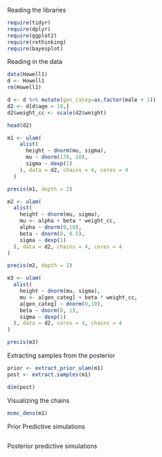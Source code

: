 Reading the libraries
```r

require(tidyr)
require(dplyr)
require(ggplot2)
require(rethinking)
require(bayesplot)

```

Reading in the data

```r

data(Howell1)
d <- Howell1
rm(Howell1)

d <- d %>% mutate(gen_categ=as.factor(male + 1))
d2 <- d[d$age > 18,]
d2$weight_cc <- scale(d2$weight)

head(d2)
```

```r

m1 <- ulam(
    alist(
      height ~ dnorm(mu, sigma),
      mu ~ dnorm(178, 20),
      sigma ~ dexp(1)
    ), data = d2, chains = 4, cores = 4
  )

precis(m1, depth = 2)

m2 <- ulam(
  alist(
    height ~ dnorm(mu, sigma),
    mu <- alpha + beta * weight_cc,
    alpha ~ dnorm(0,10),
    beta ~ dnorm(0, 0.5),
    sigma ~ dexp(1)
  ), data = d2, chains = 4, cores = 4
)

precis(m2, depth = 2)

m3 <- ulam(
  alist(
    height ~ dnorm(mu, sigma),
    mu <- a[gen_categ] + beta * weight_cc,
    a[gen_categ] ~ dnorm(0,10),
    beta ~ dnorm(0, 1),
    sigma ~ dexp(1)
  ), data = d2, cores = 4, chains = 4
)

precis(m3)

```

Extracting samples from the posterior
```r

prior <- extract_prior_ulam(m1)
post <- extract.samples(m1)
```

```r

dim(post)

```

Visualizing the chains
```r


mcmc_dens(m1)

```

Prior Predictive simulations

```r


```

Posterior predictive simulations

```r


```





